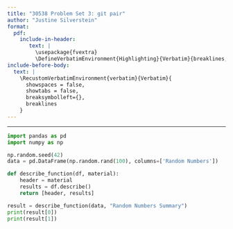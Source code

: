 ```yaml
---
title: "30538 Problem Set 3: git pair"
author: "Justine Silverstein"
format: 
  pdf:
    include-in-header: 
       text: |
         \usepackage{fvextra}
         \DefineVerbatimEnvironment{Highlighting}{Verbatim}{breaklines,commandchars=\\\{\}}
include-before-body:
  text: |
    \RecustomVerbatimEnvironment{verbatim}{Verbatim}{
      showspaces = false,
      showtabs = false,
      breaksymbolleft={},
      breaklines
    }
---
```

---

```python
import pandas as pd
import numpy as np

np.random.seed(42)
data = pd.DataFrame(np.random.rand(100), columns=['Random Numbers'])

def describe_function(df, material):
    header = material
    results = df.describe()
    return [header, results]

result = describe_function(data, "Random Numbers Summary")
print(result[0]) 
print(result[1])  


```
